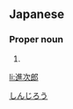 ==Japanese==
{{ja-kanjitab|進|次|郎}}

===Proper noun===
{{ja-pos|proper|しんじろう}}

# {{given name|male|lang=ja}}

[[Category:Japanese male given names|しんじろう]]

[[li:進次郎]]